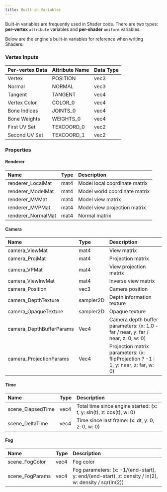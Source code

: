 ```yaml
---
title: Built-in Variables
---
```


Built-in variables are frequently used in Shader code. There are two types: **per-vertex** `attribute` variables and **per-shader** `uniform` variables.

Below are the engine's built-in variables for reference when writing Shaders:

### Vertex Inputs

| Per-vertex Data | Attribute Name | Data Type |
| :-------------- | :------------- | :-------- |
| Vertex          | POSITION       | vec3      |
| Normal          | NORMAL         | vec3      |
| Tangent         | TANGENT        | vec4      |
| Vertex Color    | COLOR_0        | vec4      |
| Bone Indices    | JOINTS_0       | vec4      |
| Bone Weights    | WEIGHTS_0      | vec4      |
| First UV Set    | TEXCOORD_0     | vec2      |
| Second UV Set   | TEXCOORD_1     | vec2      |

### Properties

#### Renderer

| Name              | Type | Description                  |
| :---------------- | :--- | :--------------------------- |
| renderer_LocalMat | mat4 | Model local coordinate matrix |
| renderer_ModelMat | mat4 | Model world coordinate matrix |
| renderer_MVMat    | mat4 | Model view matrix            |
| renderer_MVPMat   | mat4 | Model view projection matrix |
| renderer_NormalMat| mat4 | Normal matrix                |

#### Camera

| Name                        | Type      | Description                                                                 |
| :-------------------------- | :-------- | :-------------------------------------------------------------------------- |
| camera_ViewMat              | mat4      | View matrix                                                               |
| camera_ProjMat              | mat4      | Projection matrix                                                         |
| camera_VPMat                | mat4      | View projection matrix                                                    |
| camera_ViewInvMat           | mat4      | Inverse view matrix                                                       |
| camera_Position             | vec3      | Camera position                                                           |
| camera_DepthTexture         | sampler2D | Depth information texture                                                 |
| camera_OpaqueTexture        | sampler2D | Opaque texture                                                            |
| camera_DepthBufferParams    | Vec4      | Camera depth buffer parameters: (x: 1.0 - far / near, y: far / near, z: 0, w: 0) |
| camera_ProjectionParams     | Vec4      | Projection matrix parameters: (x: flipProjection ? -1 : 1, y: near, z: far, w: 0) |

#### Time

| Name              | Type | Description                                                      |
| :---------------- | :--- | :-------------------------------------------------------------- |
| scene_ElapsedTime | vec4 | Total time since engine started: (x: t, y: sin(t), z: cos(t), w: 0) |
| scene_DeltaTime   | vec4 | Time since last frame: (x: dt, y: 0, z: 0, w: 0)                |

#### Fog

| Name               | Type | Description |
| :----------------- | :--- | :---------- |
| scene_FogColor     | vec4 | Fog color   |
| scene_FogParams    | vec4 | Fog parameters: (x: -1/(end-start), y: end/(end-start), z: density / ln(2), w: density / sqr(ln(2)) |